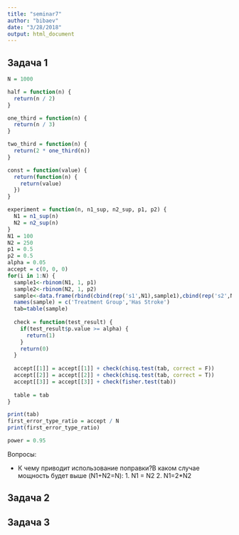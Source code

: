 ```yaml
---
title: "seminar7"
author: "bibaev"
date: "3/28/2018"
output: html_document
---
```

## Задача 1
```r
N = 1000

half = function(n) {
  return(n / 2)
}

one_third = function(n) {
  return(n / 3)
}

two_third = function(n) {
  return(2 * one_third(n))
}

const = function(value) {
  return(function(n) {
    return(value)
  })
}

experiment = function(n, n1_sup, n2_sup, p1, p2) {
  N1 = n1_sup(n)
  N2 = n2_sup(n)
}
N1 = 100
N2 = 250
p1 = 0.5
p2 = 0.5
alpha = 0.05
accept = c(0, 0, 0)
for(i in 1:N) {
  sample1<-rbinom(N1, 1, p1)
  sample2<-rbinom(N2, 1, p2)
  sample<-data.frame(rbind(cbind(rep('s1',N1),sample1),cbind(rep('s2',N2), sample2)))
  names(sample) = c('Treatment Group','Has Stroke')
  tab=table(sample)
  
  check = function(test_result) {
    if(test_result$p.value >= alpha) {
      return(1)
    }
    return(0)
  }
  
  accept[[1]] = accept[[1]] + check(chisq.test(tab, correct = F))
  accept[[2]] = accept[[2]] + check(chisq.test(tab, correct = T))
  accept[[3]] = accept[[3]] + check(fisher.test(tab))
  
  table = tab
}

print(tab)
first_error_type_ratio = accept / N
print(first_error_type_ratio)
```

```r
power = 0.95

```

Вопросы:

* К чему приводит использование поправки?В каком случае мощность будет выше (N1+N2=N): 1. N1 = N2 2. N1=2*N2

## Задача 2


## Задача 3


